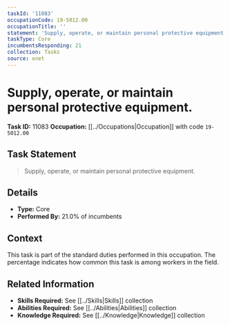 ```yaml
---
taskId: '11083'
occupationCode: 19-5012.00
occupationTitle: ''
statement: 'Supply, operate, or maintain personal protective equipment.'
taskType: Core
incumbentsResponding: 21
collection: Tasks
source: onet
---
```

# Supply, operate, or maintain personal protective equipment.

**Task ID:** 11083
**Occupation:** [[../Occupations|Occupation]] with code `19-5012.00`

## Task Statement

> Supply, operate, or maintain personal protective equipment.

## Details

- **Type:** Core
- **Performed By:** 21.0% of incumbents

## Context

This task is part of the standard duties performed in this occupation. The percentage indicates how common this task is among workers in the field.

## Related Information

- **Skills Required:** See [[../Skills|Skills]] collection
- **Abilities Required:** See [[../Abilities|Abilities]] collection
- **Knowledge Required:** See [[../Knowledge|Knowledge]] collection
